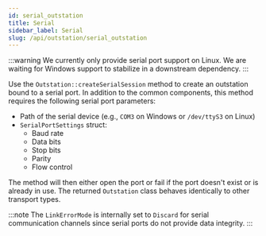 ```yaml
---
id: serial_outstation
title: Serial
sidebar_label: Serial
slug: /api/outstation/serial_outstation
---
```



:::warning
We currently only provide serial port support on Linux. We are waiting for Windows support to stabilize in a downstream dependency.
:::

Use the `Outstation::createSerialSession` method to create an outstation bound to a serial port. In addition to the common components, this method requires
the following serial port parameters:

* Path of the serial device (e.g., `COM3` on Windows or `/dev/ttyS3` on Linux)
* `SerialPortSettings` struct:
  * Baud rate
  * Data bits
  * Stop bits
  * Parity
  * Flow control

The method will then either open the port or fail if the port doesn't exist or is already in use. The returned `Outstation` class behaves identically to other transport types.

:::note
The `LinkErrorMode` is internally set to `Discard` for serial communication channels since serial ports do not provide data integrity.
:::

